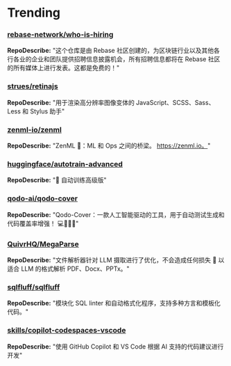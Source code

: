 
# Trending

### [rebase-network/who-is-hiring](https://github.com/rebase-network/who-is-hiring)
**RepoDescribe:** "这个仓库是由 Rebase 社区创建的，为区块链行业以及其他各行各业的企业和团队提供招聘信息披露机会，所有招聘信息都将在 Rebase 社区的所有媒体上进行发表。这都是免费的！"
  

### [strues/retinajs](https://github.com/strues/retinajs)
**RepoDescribe:** "用于渲染高分辨率图像变体的 JavaScript、SCSS、Sass、Less 和 Stylus 助手"
  

### [zenml-io/zenml](https://github.com/zenml-io/zenml)
**RepoDescribe:** "ZenML 🙏：ML 和 Ops 之间的桥梁。 https://zenml.io。"
  

### [huggingface/autotrain-advanced](https://github.com/huggingface/autotrain-advanced)
**RepoDescribe:** "🤗 自动训练高级版"
  

### [qodo-ai/qodo-cover](https://github.com/qodo-ai/qodo-cover)
**RepoDescribe:** "Qodo-Cover：一款人工智能驱动的工具，用于自动测试生成和代码覆盖率增强！ 💻🤖🧪🐞"
  

### [QuivrHQ/MegaParse](https://github.com/QuivrHQ/MegaParse)
**RepoDescribe:** "文件解析器针对 LLM 摄取进行了优化，不会造成任何损失 🧠 以适合 LLM 的格式解析 PDF、Docx、PPTx。"
  

### [sqlfluff/sqlfluff](https://github.com/sqlfluff/sqlfluff)
**RepoDescribe:** "模块化 SQL linter 和自动格式化程序，支持多种方言和模板化代码。"
  

### [skills/copilot-codespaces-vscode](https://github.com/skills/copilot-codespaces-vscode)
**RepoDescribe:** "使用 GitHub Copilot 和 VS Code 根据 AI 支持的代码建议进行开发"
  